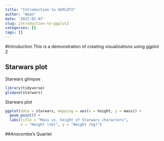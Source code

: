 ```yaml
---
title: "Introduction to GGPLOT2"
author: "Aman"
date: '2022-02-07'
slug: introduction-to-ggplot2
categories: []
tags: []
---
```


#Introduction
This is a demonstration of creating visualizations using ggplot 2

## Starwars plot
Starwars glimpse

```r
library(tidyverse)
glimpse(starwars)
```

Starwars plot 
```r
ggplot(data = starwars, mapping = aes(x = height, y = mass)) +
  geom_point() +
  labs(title = "Mass vs. height of Starwars characters",
       x = "Height (cm)", y = "Weight (kg)")
```


##Anscombe's Quartet 

```r

```

